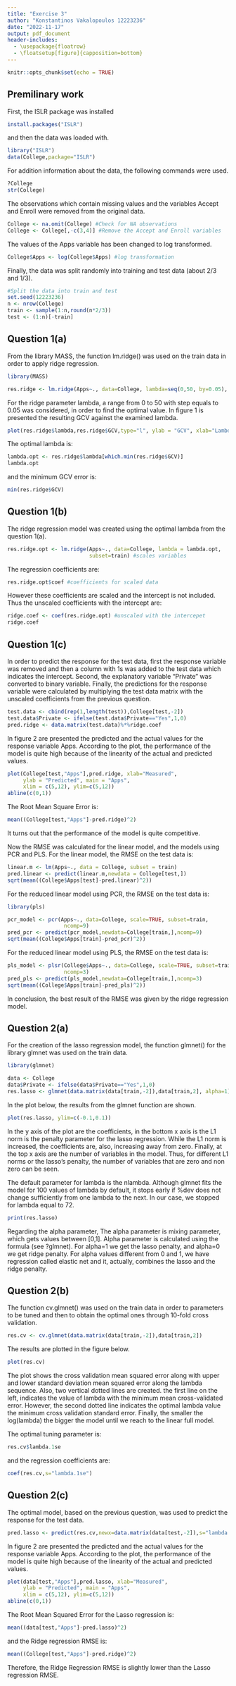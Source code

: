 ---
title: "Exercise 3"
author: "Konstantinos Vakalopoulos 12223236"
date: "2022-11-17"
output: pdf_document
header-includes:
  - \usepackage{floatrow}
  - \floatsetup[figure]{capposition=bottom}
---

```{r setup, include=FALSE}
knitr::opts_chunk$set(echo = TRUE)
```

## Premilinary work

First, the ISLR package was installed

```{r, eval = FALSE}
install.packages("ISLR")
```

and then the data was loaded with.

```{r, eval = TRUE}
library("ISLR")
data(College,package="ISLR")
```

For addition information about the data, the following commands were used.

```{r, eval = FALSE}
?College
str(College)
```

The observations which contain missing values and the variables Accept and Enroll were removed from the original data.

```{r, eval = TRUE}
College <- na.omit(College) #Check for NA observations
College <- College[,-c(3,4)] #Remove the Accept and Enroll variables
```

The values of the Apps variable has been changed to log transformed.

```{r, eval = TRUE}
College$Apps <- log(College$Apps) #log transformation
```

Finally, the data was split randomly into training and test data (about 2/3 and 1/3).

```{r, eval = TRUE}
#Split the data into train and test
set.seed(12223236)
n <- nrow(College)
train <- sample(1:n,round(n*2/3))
test <- (1:n)[-train]
```


## Question 1(a)

From the library MASS, the function lm.ridge() was used on the train data in order to apply ridge regression. 

```{r results='hide', message=FALSE, warning=FALSE}
library(MASS)
```

```{r, eval = TRUE}
res.ridge <- lm.ridge(Apps~., data=College, lambda=seq(0,50, by=0.05), subset=train)
```

For the ridge parameter lambda, a range from 0 to 50 with step equals to 0.05 was considered, in order to find the optimal value. In figure 1 is presented the resulting GCV against the examined lambda. 

```{r, eval = TRUE, fig.width=6,fig.height=4.3, fig.align="center", fig.cap="Lambda parameter", fig.pos="H"}
plot(res.ridge$lambda,res.ridge$GCV,type="l", ylab = "GCV", xlab="Lambda")
```

The optimal lambda is:

```{r, eval = TRUE}
lambda.opt <- res.ridge$lambda[which.min(res.ridge$GCV)]
lambda.opt
```

and the minimum GCV error is:

```{r, eval = TRUE}
min(res.ridge$GCV)
```


## Question 1(b)

The ridge regression model was created using the optimal lambda from the question 1(a).

```{r, eval = TRUE}
res.ridge.opt <- lm.ridge(Apps~., data=College, lambda = lambda.opt, 
                          subset=train) #scales variables
```

The regression coefficients are:

```{r, eval = TRUE}
res.ridge.opt$coef #coefficients for scaled data
```

However these coefficients are scaled and the intercept is not included. Thus the unscaled coefficients with the intercept are:

```{r, eval = TRUE}
ridge.coef <- coef(res.ridge.opt) #unscaled with the intercepet
ridge.coef
```

## Question 1(c)

In order to predict the response for the test data, first the response variable was removed and then a column with 1s was added to the test data which indicates the intercept. Second, the explanatory variable "Private" was converted to binary variable. Finally, the predictions for the response variable were calculated by multiplying the test data matrix with the unscaled coefficients from the previous question.

```{r, eval = TRUE}
test.data <- cbind(rep(1,length(test)),College[test,-2])
test.data$Private <- ifelse(test.data$Private=="Yes",1,0)
pred.ridge <- data.matrix(test.data)%*%ridge.coef
```

In figure 2 are presented the predicted and the actual values for the response variable Apps. According to the plot, the performance of the model is quite high because of the linearity of the actual and predicted values.

```{r, eval = TRUE, fig.width=6,fig.height=6, fig.align="center", fig.cap="Predicted vs Measured", fig.pos="H"}
plot(College[test,"Apps"],pred.ridge, xlab="Measured", 
     ylab = "Predicted", main = "Apps",
     xlim = c(5,12), ylim=c(5,12))
abline(c(0,1))
```

The Root Mean Square Error is:

```{r, eval = TRUE}
mean((College[test,"Apps"]-pred.ridge)^2) 
```

It turns out that the performance of the model is quite competitive. 

Now the RMSE was calculated for the linear model, and the models using PCR and PLS. 
For the linear model, the RMSE on the test data is:

```{r, eval = TRUE}
linear.m <- lm(Apps~., data = College, subset = train)
pred.linear <- predict(linear.m,newdata = College[test,])
sqrt(mean((College$Apps[test]-pred.linear)^2))
```

For the reduced linear model using PCR, the RMSE on the test data is:

```{r,  warning=FALSE,message=FALSE}
library(pls)
```
```{r, eval = TRUE, echo=FALSE}
pcr_model <- pcr(Apps~., data=College, scale=TRUE, subset=train,
                  ncomp=9)
pred_pcr <- predict(pcr_model,newdata=College[train,],ncomp=9)
sqrt(mean((College$Apps[train]-pred_pcr)^2))
```

For the reduced linear model using PLS, the RMSE on the test data is:

```{r, eval = TRUE}
pls_model <- plsr(College$Apps~., data=College, scale=TRUE, subset=train,
                  ncomp=3)
pred_pls <- predict(pls_model,newdata=College[train,],ncomp=3)
sqrt(mean((College$Apps[train]-pred_pls)^2))
```

In conclusion, the best result of the RMSE was given by the ridge regression model.


## Question 2(a)

For the creation of the lasso regression model, the function glmnet() for the library glmnet was used on the train data.

```{r,  warning=FALSE,message=FALSE}
library(glmnet)
```

```{r, eval = TRUE}
data <- College
data$Private <- ifelse(data$Private=="Yes",1,0)
res.lasso <- glmnet(data.matrix(data[train,-2]),data[train,2], alpha=1)
```

In the plot below, the results from the glmnet function are shown.

```{r, eval = TRUE, fig.width=6,fig.height=6, fig.align="center", fig.cap="L1 Norm for the explanatory variables", fig.pos="H"}
plot(res.lasso, ylim=c(-0.1,0.1))
```

In the y axis of the plot are the coefficients, in the bottom x axis is the L1 norm is the penalty parameter for the lasso regression. While the L1 norm is increased, the coefficients are, also, increasing away from zero. Finally, at the top x axis are the number of variables in the model. Thus, for different L1 norms or the lasso's penalty, the number of variables that are zero and non zero can be seen. 

The default parameter for lambda is the nlambda. Although glmnet fits the model for 100 values of lambda by default, it stops early if %dev does not change sufficiently from one lambda to the next. In our case, we stopped for lambda equal to 72. 

```{r, eval = TRUE}
print(res.lasso)
```

Regarding the alpha parameter, The alpha parameter is mixing parameter, which gets values between [0,1]. Alpha parameter is calculated using the formula (see ?glmnet). For alpha=1 we get the lasso penalty, and alpha=0 we get ridge penalty. For alpha values different from 0 and 1, we have regression called elastic net and it, actually, combines the lasso and the ridge penalty. 


## Question 2(b)

The function cv.glmnet() was used on the train data in order to parameters to be tuned and then to obtain the optimal ones through 10-fold cross validation.

```{r, eval = TRUE}
res.cv <- cv.glmnet(data.matrix(data[train,-2]),data[train,2])
```

The results are plotted in the figure below.

```{r, eval = TRUE, fig.width=6,fig.height=5, fig.align="center", fig.cap="Cross Validation", fig.pos="H"}
plot(res.cv)
```

The plot shows the cross validation mean squared error along with upper and lower standard deviation mean squared error along the lambda sequence. Also, two vertical dotted lines are created. the first line on the left, indicates the value of lambda with the minimum mean cross-validated error. However, the second dotted line indicates the optimal lambda value the minimum cross validation standard error. Finally, the smaller the log(lambda) the bigger the model until we reach to the linear full model.

The optimal tuning parameter is:

```{r, eval = TRUE}
res.cv$lambda.1se
```

and the regression coefficients are:

```{r, eval = TRUE}
coef(res.cv,s="lambda.1se")
```

## Question 2(c)

The optimal model, based on the previous question, was used to predict the response for the test data.

```{r, eval = TRUE}
pred.lasso <- predict(res.cv,newx=data.matrix(data[test,-2]),s="lambda.1se")
```

In figure 2 are presented the predicted and the actual values for the response variable Apps. According to the plot, the performance of the model is quite high because of the linearity of the actual and predicted values.

```{r, eval = TRUE, fig.width=6,fig.height=6, fig.align="center", fig.cap="Predicted vs Measured", fig.pos="H"}
plot(data[test,"Apps"],pred.lasso, xlab="Measured", 
     ylab = "Predicted", main = "Apps",
     xlim = c(5,12), ylim=c(5,12))
abline(c(0,1))
```

The Root Mean Squared Error for the Lasso regression is:

```{r, eval = TRUE}
mean((data[test,"Apps"]-pred.lasso)^2)
```
and the Ridge regression RMSE is:
```{r, eval = TRUE}
mean((College[test,"Apps"]-pred.ridge)^2) 
```
Therefore, the Ridge Regression RMSE is slightly lower than the Lasso regression RMSE.

